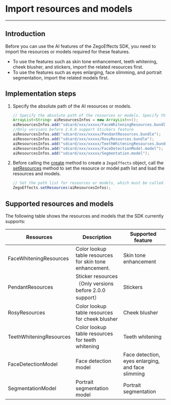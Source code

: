# Import resources and models

---

## Introduction

Before you can use the AI features of the ZegoEffects SDK, you need to import the resources or models required for these features.

- To use the features such as skin tone enhancement, teeth whitening, cheek blusher, and stickers, import the related resources first.
- To use the features such as eyes enlarging, face slimming, and portrait segmentation, import the related models first.


## Implementation steps

1. Specify the absolute path of the AI ​​resources or models.

    ```java
    // Specify the absolute path of the resources or models. Specify the absolute path of resources for the features such as skin tone enhancement, teeth whitening, cheek blusher, and stickers.  Specify the absolute path of models for the features such as portrait segmentation, eyes enlarging, and face slimming.
    ArrayList<String> aiResourcesInfos = new ArrayList<>();
    aiResourcesInfos.add("sdcard/xxx/xxxxx/FaceWhiteningResources.bundle");
    //Only versions before 2.0.0 support Stickers feature
    aiResourcesInfos.add("sdcard/xxx/xxxxx/PendantResources.bundle");
    aiResourcesInfos.add("sdcard/xxx/xxxxx/RosyResources.bundle");
    aiResourcesInfos.add("sdcard/xxx/xxxxx/TeethWhiteningResources.bundle");
    aiResourcesInfos.add("sdcard/xxx/xxxxx/FaceDetectionModel.model");
    aiResourcesInfos.add("sdcard/xxx/xxxxx/Segmentation.model");
    ```

2. Before calling the [create](@create__1) method to create a `ZegoEffects` object, call the [setResources](@setResources) method to set the resource or model path list and load the resources and models.

    ```java
    // Set the path list for resources or models, which must be called before calling the `create` method to create a ZegoEffects object.
    ZegoEffects.setResources(aiResourcesInfos);
    ```

## Supported resources and models


The following table shows the resources and models that the SDK currently supports:

| Resources | Description | Supported feature |
| --- | --- | --- |
| FaceWhiteningResources | Color lookup table resources for skin tone enhancement. | Skin tone enhancement |
| PendantResources | Sticker resources（Only versions before 2.0.0 support） | Stickers |
| RosyResources | Color lookup table resources for cheek blusher | Cheek blusher |
| TeethWhiteningResources | Color lookup table resources for teeth whitening | Teeth whitening |
| FaceDetectionModel | Face detection model | Face detection, eyes enlarging, and face slimming |
| SegmentationModel | Portrait segmentation model | Portrait segmentation |
